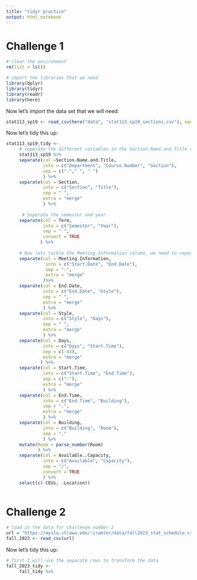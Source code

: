 ```yaml
---
title: "tidyr practice"
output: html_notebook
---
```


# Challenge 1
```r
# clear the environment
rm(list = ls())

# import the libraries that we need
library(dplyr)
library(tidyr)
library(readr)
library(here)
```

Now let's import the data set that we will need:
```r
stat113_sp19 <- read_csv(here("data", "stat113_sp19_sections.csv"), name_repair = make.names)
```
Now let's tidy this up:
```r

stat113_sp19_tidy <- 
     # seperate the different variables in the Section.Name.and.Title column
     stat113_sp19 %>%
     separate(col =Section.Name.and.Title,
              into = c("Department", "Course.Number", "Section"),
              sep = c("-"," ", " ")
              ) %>%
     separate(col = Section,
              into = c("Section", "Title"),
              sep = " ",
              extra = "merge"
              ) %>%
    
      # Seperate the semester and year
     separate(col = Term,
              into = c("Semester", "Year"),
              sep = " ", 
              convert = TRUE
             ) %>%
     
     # Now lets tackle the Meeting.Information column, we need to seperate this into Start.Date, End.Date,         Style, and Days  
     separate(col = Meeting.Information,
               into = c("Start.Date", "End.Date"),
               sep = "-",
               extra = "merge"
              )%>%
     separate(col = End.Date,
              into = c("End.Date", "Style"),
              sep = " ",
              extra = "merge"
              ) %>%
     separate(col = Style,
              into = c("Style", "Days"),
              sep = " ",
              extra = "merge"
              ) %>%
     separate(col = Days,
              into = c("Days", "Start.Time"),
              sep = c(-43),
              extra = "merge"
             ) %>%
     separate(col = Start.Time,
              into = c("Start.Time", "End.Time"),
              sep = c("-"),
              extra = "merge"
              ) %>%
     separate(col = End.Time,
              into = c("End.Time", "Building"),
              sep = ",",
              extra = "merge"
              ) %>%
     separate(col = Building,
              into = c("Building", "Room"),
              sep = ","
              ) %>%
     mutate(Room = parse_number(Room)
            ) %>%
     separate(col = Available..Capacity,
              into = c("Available", "Capacity"),
              sep = "/",
              convert = TRUE
              ) %>%
     select(c(-CEUs, -Location))
     
```

# Challenge 2
```r
# load in the data for challenge number 2
url = "https://myslu.stlawu.edu/~iramler/data/fall2023_stat_schedule.csv"
fall_2023 <- read_csv(url)
```
Now let's tidy this up:
```r
# first I will use the separate_rows to transform the data
fall_2023_tidy <-
     fall_tidy %>%
     
```







